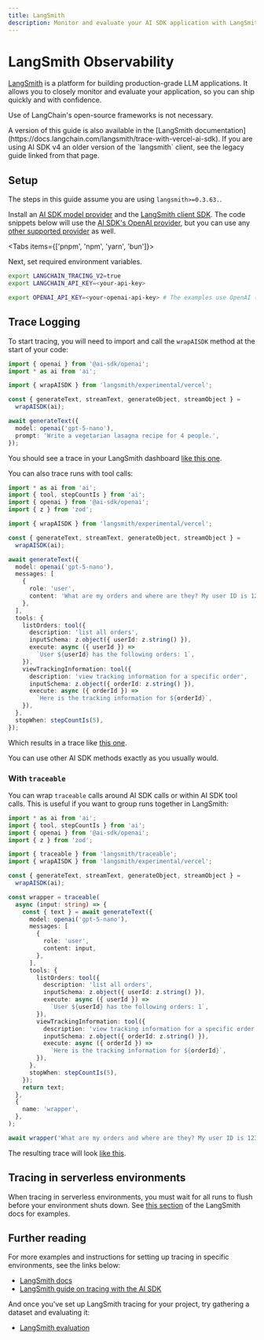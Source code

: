 ```yaml
---
title: LangSmith
description: Monitor and evaluate your AI SDK application with LangSmith
---
```


# LangSmith Observability

[LangSmith](https://docs.langchain.com/langsmith/) is a platform for building production-grade LLM applications.
It allows you to closely monitor and evaluate your application, so you can ship quickly and with confidence.

Use of LangChain's open-source frameworks is not necessary.

<Note>
  A version of this guide is also available in the [LangSmith
  documentation](https://docs.langchain.com/langsmith/trace-with-vercel-ai-sdk).
  If you are using AI SDK v4 an older version of the `langsmith` client, see the
  legacy guide linked from that page.
</Note>

## Setup

<Note>The steps in this guide assume you are using `langsmith>=0.3.63.`.</Note>

Install an [AI SDK model provider](/providers/ai-sdk-providers) and the [LangSmith client SDK](https://npmjs.com/package/langsmith).
The code snippets below will use the [AI SDK's OpenAI provider](/providers/ai-sdk-providers/openai), but you can use any [other supported provider](/providers/ai-sdk-providers/) as well.

<Tabs items={['pnpm', 'npm', 'yarn', 'bun']}>
  <Tab>
    <Snippet text="pnpm add @ai-sdk/openai langsmith" dark />
  </Tab>
  <Tab>
    <Snippet text="npm install @ai-sdk/openai langsmith" dark />
  </Tab>
  <Tab>
    <Snippet text="yarn add @ai-sdk/openai langsmith" dark />
  </Tab>
  <Tab>
    <Snippet text="bun add @ai-sdk/openai langsmith" dark />
  </Tab>
</Tabs>

Next, set required environment variables.

```bash
export LANGCHAIN_TRACING_V2=true
export LANGCHAIN_API_KEY=<your-api-key>

export OPENAI_API_KEY=<your-openai-api-key> # The examples use OpenAI (replace with your selected provider)
```

## Trace Logging

To start tracing, you will need to import and call the `wrapAISDK` method at the start of your code:

```ts highlight="6-7"
import { openai } from '@ai-sdk/openai';
import * as ai from 'ai';

import { wrapAISDK } from 'langsmith/experimental/vercel';

const { generateText, streamText, generateObject, streamObject } =
  wrapAISDK(ai);

await generateText({
  model: openai('gpt-5-nano'),
  prompt: 'Write a vegetarian lasagna recipe for 4 people.',
});
```

You should see a trace in your LangSmith dashboard [like this one](https://smith.langchain.com/public/4f0e689e-c801-44d3-8857-93b47ab100cc/r).

You can also trace runs with tool calls:

```ts
import * as ai from 'ai';
import { tool, stepCountIs } from 'ai';
import { openai } from '@ai-sdk/openai';
import { z } from 'zod';

import { wrapAISDK } from 'langsmith/experimental/vercel';

const { generateText, streamText, generateObject, streamObject } =
  wrapAISDK(ai);

await generateText({
  model: openai('gpt-5-nano'),
  messages: [
    {
      role: 'user',
      content: 'What are my orders and where are they? My user ID is 123',
    },
  ],
  tools: {
    listOrders: tool({
      description: 'list all orders',
      inputSchema: z.object({ userId: z.string() }),
      execute: async ({ userId }) =>
        `User ${userId} has the following orders: 1`,
    }),
    viewTrackingInformation: tool({
      description: 'view tracking information for a specific order',
      inputSchema: z.object({ orderId: z.string() }),
      execute: async ({ orderId }) =>
        `Here is the tracking information for ${orderId}`,
    }),
  },
  stopWhen: stepCountIs(5),
});
```

Which results in a trace like [this one](https://smith.langchain.com/public/6075fa2c-d255-4885-a66a-4fc798afaa9f/r).

You can use other AI SDK methods exactly as you usually would.

### With `traceable`

You can wrap `traceable` calls around AI SDK calls or within AI SDK tool calls. This is useful if you
want to group runs together in LangSmith:

```ts
import * as ai from 'ai';
import { tool, stepCountIs } from 'ai';
import { openai } from '@ai-sdk/openai';
import { z } from 'zod';

import { traceable } from 'langsmith/traceable';
import { wrapAISDK } from 'langsmith/experimental/vercel';

const { generateText, streamText, generateObject, streamObject } =
  wrapAISDK(ai);

const wrapper = traceable(
  async (input: string) => {
    const { text } = await generateText({
      model: openai('gpt-5-nano'),
      messages: [
        {
          role: 'user',
          content: input,
        },
      ],
      tools: {
        listOrders: tool({
          description: 'list all orders',
          inputSchema: z.object({ userId: z.string() }),
          execute: async ({ userId }) =>
            `User ${userId} has the following orders: 1`,
        }),
        viewTrackingInformation: tool({
          description: 'view tracking information for a specific order',
          inputSchema: z.object({ orderId: z.string() }),
          execute: async ({ orderId }) =>
            `Here is the tracking information for ${orderId}`,
        }),
      },
      stopWhen: stepCountIs(5),
    });
    return text;
  },
  {
    name: 'wrapper',
  },
);

await wrapper('What are my orders and where are they? My user ID is 123.');
```

The resulting trace will look [like this](https://smith.langchain.com/public/ff25bc26-9389-4798-8b91-2bdcc95d4a8e/r).

## Tracing in serverless environments

When tracing in serverless environments, you must wait for all runs to flush before your environment
shuts down. See [this section](https://docs.langchain.com/langsmith/trace-with-vercel-ai-sdk#tracing-in-serverless-environments) of the LangSmith docs for examples.

## Further reading

For more examples and instructions for setting up tracing in specific environments, see the links below:

- [LangSmith docs](https://docs.langchain.com/langsmith/)
- [LangSmith guide on tracing with the AI SDK](https://docs.langchain.com/langsmith/trace-with-vercel-ai-sdk)

And once you've set up LangSmith tracing for your project, try gathering a dataset and evaluating it:

- [LangSmith evaluation](https://docs.langchain.com/langsmith/evaluation-tab)
